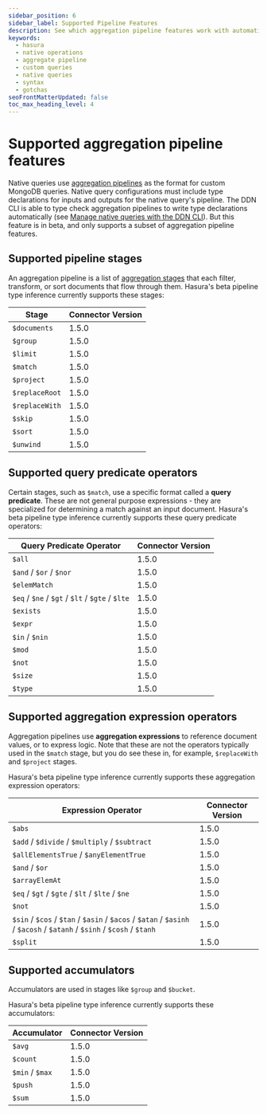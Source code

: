 ```yaml
---
sidebar_position: 6
sidebar_label: Supported Pipeline Features
description: See which aggregation pipeline features work with automatic type inference.
keywords:
  - hasura
  - native operations
  - aggregate pipeline
  - custom queries
  - native queries
  - syntax
  - gotchas
seoFrontMatterUpdated: false
toc_max_heading_level: 4
---
```


# Supported aggregation pipeline features 

Native queries use [aggregation pipelines][] as the format for custom MongoDB queries. Native query configurations must
include type declarations for inputs and outputs for the native query's pipeline. The DDN CLI is able to type check
aggregation pipelines to write type declarations automatically (see [Manage native queries with the DDN CLI][]). But
this feature is in beta, and only supports a subset of aggregation pipeline features.

[aggregation pipelines]: https://www.mongodb.com/docs/manual/aggregation/#std-label-aggregation-pipeline-intro
[Manage native queries with the DDN CLI]: ./native-queries.mdx#manage-native-queries-with-the-ddn-cli

## Supported pipeline stages

An aggregation pipeline is a list of [aggregation stages][] that each filter, transform, or sort documents that flow
through them. Hasura's beta pipeline type inference currently supports these stages:

[aggregation stages]: https://www.mongodb.com/docs/manual/reference/operator/aggregation-pipeline/

| Stage          | Connector Version |
| -------------- | ----------------- |
| `$documents`   | 1.5.0             |
| `$group`       | 1.5.0             |
| `$limit`       | 1.5.0             |
| `$match`       | 1.5.0             |
| `$project`     | 1.5.0             |
| `$replaceRoot` | 1.5.0             |
| `$replaceWith` | 1.5.0             |
| `$skip`        | 1.5.0             |
| `$sort`        | 1.5.0             |
| `$unwind`      | 1.5.0             |

## Supported query predicate operators

Certain stages, such as `$match`, use a specific format called a **query predicate**. These are not general purpose
expressions - they are specialized for determining a match against an input document. Hasura's beta pipeline type
inference currently supports these query predicate operators:

| Query Predicate Operator                        | Connector Version |
| ----------------------------------------------- | ----------------- |
| `$all`                                          | 1.5.0             |
| `$and` / `$or` / `$nor`                         | 1.5.0             |
| `$elemMatch`                                    | 1.5.0             |
| `$eq` / `$ne` / `$gt` / `$lt` / `$gte` / `$lte` | 1.5.0             |
| `$exists`                                       | 1.5.0             |
| `$expr`                                         | 1.5.0             |
| `$in` / `$nin`                                  | 1.5.0             |
| `$mod`                                          | 1.5.0             |
| `$not`                                          | 1.5.0             |
| `$size`                                         | 1.5.0             |
| `$type`                                         | 1.5.0             |

## Supported aggregation expression operators

Aggregation pipelines use **aggregation expressions** to reference document values, or to express logic. Note that these
are not the operators typically used in the `$match` stage, but you do see these in, for example, `$replaceWith` and
`$project` stages.

Hasura's beta pipeline type inference currently supports these aggregation expression operators:

| Expression Operator                             | Connector Version |
| ----------------------------------------------- | ----------------- |
| `$abs`                                          | 1.5.0             |
| `$add` / `$divide` / `$multiply` / `$subtract`  | 1.5.0             |
| `$allElementsTrue` / `$anyElementTrue`          | 1.5.0             |
| `$and` / `$or`                                  | 1.5.0             |
| `$arrayElemAt`                                  | 1.5.0             |
| `$eq` / `$gt` / `$gte` / `$lt` / `$lte` / `$ne` | 1.5.0             |
| `$not`                                          | 1.5.0             |
| `$sin` / `$cos` / `$tan` / `$asin` / `$acos` / `$atan` / `$asinh` / `$acosh` / `$atanh` / `$sinh` / `$cosh` / `$tanh` | 1.5.0 |
| `$split`                                        | 1.5.0             |

## Supported accumulators

Accumulators are used in stages like `$group` and `$bucket`.

Hasura's beta pipeline type inference currently supports these accumulators:

| Accumulator                                     | Connector Version |
| ----------------------------------------------- | ----------------- |
| `$avg`                                          | 1.5.0             |
| `$count`                                        | 1.5.0             |
| `$min` / `$max`                                 | 1.5.0             |
| `$push`                                         | 1.5.0             |
| `$sum`                                          | 1.5.0             |
